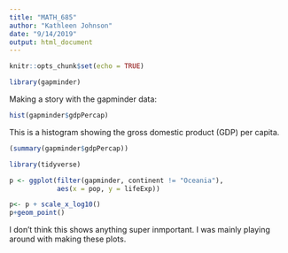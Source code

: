 ```yaml
---
title: "MATH_685"
author: "Kathleen Johnson"
date: "9/14/2019"
output: html_document
---
```


```r
knitr::opts_chunk$set(echo = TRUE)
```

```r
library(gapminder)
```


Making a story with the gapminder data:

```r
hist(gapminder$gdpPercap)
```

This is a histogram showing the gross domestic product (GDP) per capita.

```r
(summary(gapminder$gdpPercap))
```

```r
library(tidyverse)
```


```r
p <- ggplot(filter(gapminder, continent != "Oceania"),
            aes(x = pop, y = lifeExp))
```

```r
p<- p + scale_x_log10()
p+geom_point()
```

I don't think this shows anything super inmportant. I was mainly playing around with making these plots. 